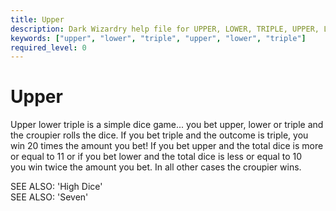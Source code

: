 ```yaml
---
title: Upper
description: Dark Wizardry help file for UPPER, LOWER, TRIPLE, UPPER, LOWER, TRIPLE
keywords: ["upper", "lower", "triple", "upper", "lower", "triple"]
required_level: 0
---
```


# Upper

Upper lower triple is a simple dice game... you bet upper, lower or triple and  
the croupier rolls the dice. If you bet triple and the outcome is triple, you  
win 20 times the amount you bet! If you bet upper and the total dice is more  
or equal to 11 or if you bet lower and the total dice is less or equal to 10  
you win twice the amount you bet. In all other cases the croupier wins.  

SEE ALSO: 'High Dice'  
SEE ALSO: 'Seven'